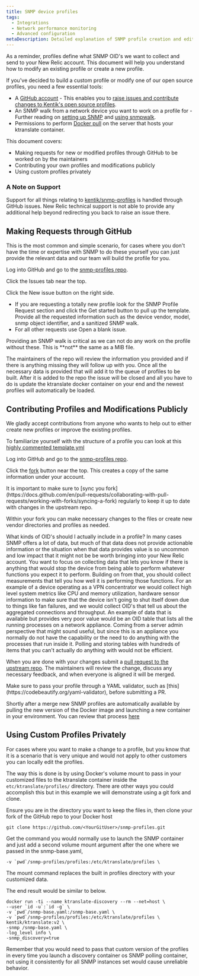 ```yaml
---
title: SNMP device profiles
tags:
  - Integrations
  - Network performance monitoring
  - Advanced configuration
metaDescription: Detailed explanation of SNMP profile creation and editing.
---
```


As a reminder, profiles define what SNMP OID's we want to collect and send to your New Relic account. This document will help you understand how to modify an existing profile or create a new profile.

<Intro>

If you've decided to build a custom profile or modify one of our open source profiles, you need a few essential tools:

- A [GitHub account](https://github.com/) - This enables you to [raise issues and contribute changes to Kentik's open source profiles](https://github.com/kentik/snmp-profiles).
- An SNMP walk from a network device you want to work on a profile for - Further reading on [setting up SNMP](https://docs.newrelic.com/docs/network-performance-monitoring/setup-performance-monitoring/snmp-performance-monitoring/) and [using snmpwalk](https://docs.newrelic.com/docs/network-performance-monitoring/troubleshooting/snmp-walk/).
- Permissions to perform [Docker pull](https://docs.docker.com/engine/reference/commandline/pull/) on the server that hosts your ktranslate container.

</Intro>

This document covers:

- Making requests for new or modified profiles through GitHub to be worked on by the maintainers
- Contributing your own profiles and modifications publicly
- Using custom profiles privately 

### A Note on Support

Support for all things relating to [kentik/snmp-profiles](https://github.com/kentik/snmp-profiles) is handled through GitHub issues. New Relic technical support is not able to provide any additional help beyond redirecting you back to raise an issue there.

## Making Requests through GitHub

This is the most common and simple scenario, for cases where you don't have the time or expertise with SNMP to do these yourself you can just provide the relevant data and our team will build the profile for you.

<Steps>

<Step>

Log into GitHub and go to the [snmp-profiles repo](https://github.com/kentik/snmp-profiles).
    
Click the Issues tab near the top.
  
Click the New issue button on the right side.

</Step>

<Step>

- If you are requesting a totally new profile look for the SNMP Profile Request section and click the Get started button to pull up the template. Provide all the requested information such as the device vendor, model, snmp object identifier, and a sanitized SNMP walk.
- For all other requests use Open a blank issue.  

<Callout variant="tip">
  Providing an SNMP walk is critical as we can not do any work on the profile without these.  This is **not** the same as a MIB file.
</Callout>
  
</Step>

<Step>

The maintainers of the repo will review the information you provided and if there is anything missing they will follow up with you.  Once all the necessary data is provided that will add it to the queue of profiles to be built.  After it is added to the repo the issue will be closed and all you have to do is update the ktranslate docker container on your end and the newest profiles will automatically be loaded.

</Step>

</Steps>

## Contributing Profiles and Modifications Publicly

We gladly accept contributions from anyone who wants to help out to either create new profiles or improve the existing profiles.

<Steps>

<Step>

To familiarize yourself with the structure of a profile you can look at this [highly commented template.yml](https://github.com/kentik/snmp-profiles/blob/main/profiles/kentik_snmp/_template.yml)

</Step>

<Step>

Log into GitHub and go to the [snmp-profiles repo](https://github.com/kentik/snmp-profiles).
    
Click the [fork](https://docs.github.com/en/get-started/quickstart/fork-a-repo) button near the top.  This creates a copy of the same information under your account.

<Callout variant="tip">
  It is important to make sure to [sync you fork](https://docs.github.com/en/pull-requests/collaborating-with-pull-requests/working-with-forks/syncing-a-fork) regularly to keep it up to date with changes in the upstream repo.
</Callout>

</Step>

<Step>

Within your fork you can make necessary changes to the files or create new vendor directories and profiles as needed.  
  
<Callout variant="tip">
  What kinds of OID's should I actually include in a profile?
  In many cases SNMP offers a lot of data, but much of that data does not provide actionable information or the situation when that data provides value is so uncommon and low impact that it might not be be worth bringing into your New Relic account.
  You want to focus on collecting data that lets you know if there is anything that would stop the device from being able to perform whatever functions you expect it to perform.  Building on from that, you should collect measurements that tell you how well it is performing those functions.
  For an example of a device operating as a VPN concentrator we would collect high level system metrics like CPU and memory utilization, hardware sensor information to make sure that the device isn't going to shut itself down due to things like fan failures, and we would collect OID's that tell us about the aggregated connections and throughput.
  An example of data that is available but provides very poor value would be an OID table that lists all the running processes on a network appliance.  Coming from a server admin perspective that might sound useful, but since this is an appliance you normally do not have the capability or the need to do anything with the processes that run inside it.  Polling and storing tables with hundreds of items that you can't actually do anything with would not be efficient.
</Callout>

</Step>

<Step>

When you are done with your changes submit a [pull request to the upstream repo](https://docs.github.com/en/pull-requests/collaborating-with-pull-requests/proposing-changes-to-your-work-with-pull-requests/creating-a-pull-request).  The maintainers will review the change, discuss any necessary feedback, and when everyone is aligned it will be merged.
  
<Callout variant="tip">
  Make sure to pass your profile through a YAML validator, such as [this](https://codebeautify.org/yaml-validator), before submitting a PR.
</Callout>
  
</Step>
  
<Step>

Shortly after a merge new SNMP profiles are automatically available by pulling the new version of the Docker image and launching a new container in your environment.
You can review that process [here](https://docs.newrelic.com/docs/network-performance-monitoring/setup-performance-monitoring/snmp-performance-monitoring/#manual-setup)

</Step>

</Steps>

## Using Custom Profiles Privately

For cases where you want to make a change to a profile, but you know that it is a scenario that is very unique and would not apply to other customers you can locally edit the profiles.

The way this is done is by using Docker's volume mount to pass in your customized files to the ktranslate container inside the `etc/ktranslate/profiles/` directory.
There are other ways you could accomplish this but in this example we will demonstrate using a git fork and clone.
<Steps>
  
<Step>

Ensure you are in the directory you want to keep the files in, then clone your fork of the GitHub repo to your Docker host

```pwd
git clone https://github.com/<YourGitUser>/snmp-profiles.git
```
  
</Step>
  
<Step>

Get the command you would normally use to launch the SNMP container and just add a second volume mount argument after the one where we passed in the snmp-base.yaml, 
```
-v `pwd`/snmp-profiles/profiles:/etc/ktranslate/profiles \
```
The mount command replaces the built in profiles directory with your customized data.

The end result would be similar to below.

```
docker run -ti --name ktranslate-discovery --rm --net=host \
--user `id -u`:`id -g` \
-v `pwd`/snmp-base.yaml:/snmp-base.yaml \
-v `pwd`/snmp-profiles/profiles:/etc/ktranslate/profiles \
kentik/ktranslate:v2 \
-snmp /snmp-base.yaml \
-log_level info \
-snmp_discovery=true
```

<Callout variant="tip">
  Remember that you would need to pass that custom version of the profiles in every time you launch a discovery container os SNMP polling container, not using it consistently for all SNMP instances set would cause unreliable behavior.
</Callout>
</Step>

</Steps>
